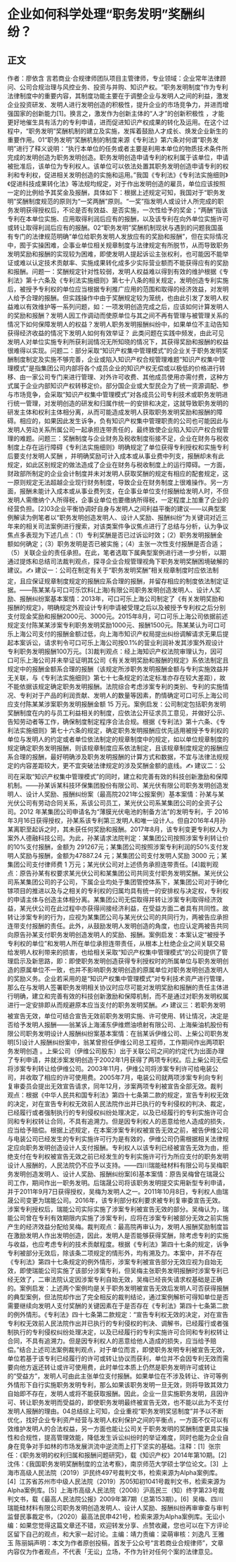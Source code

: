 # 企业如何科学处理“职务发明”奖酬纠纷？
## 正文
作者：廖依含 言若商业·合规律师团队项目主管律师，专业领域：企业常年法律顾问、公司合规治理与风控业务、投资与并购、知识产权。“职务发明制度”作为专利法律制度中的重要内容，其制度功能主要在于调整企业与发明人之间的利益，激发企业投资研发、发明人进行发明创造的积极性，提升企业的市场竞争力，并进而增强国家的创新能力[1]。换言之，激发作为创新主体的“人才”的创新积极性 ，才能更好地催生具有活力的专利申请，进而促进知识产权成果的转化及运用。在这个过程中，“职务发明”奖酬机制的建立及实施，发挥着鼓励人才成长、焕发企业新生的重要作用。01“职务发明”奖酬机制的制度来源《专利法》第六条对何谓“职务发明”进行了释义说明：“执行本单位的任务或者主要是利用本单位的物质技术条件所完成的发明创造为职务发明创造。职务发明创造申请专利的权利属于该单位，申请被批准后，该单位为专利权人。该单位可以依法处置其职务发明创造申请专利的权利和专利权，促进相关发明创造的实施和运用。”我国《专利法》《专利法实施细则》《促进科技成果转化法》等法规均规定，对于作出发明创造的雇员，单位应该按照一定的比例给予其奖金及报酬，具体如下：根据上述规定可知，我国对于“职务发明”奖酬制度规范的原则为“一奖两酬”原则。“一奖”指发明人或设计人所完成的职务发明获得授权后，不论是否有效益、是否实施，一次性给予的奖金；“两酬”指该专利在本单位实施、应用取得利润后应有的报酬，以及该专利在向外单位实施许可或转让取得利润后应有的报酬。02“职务发明”奖酬机制现状与遇到的问题我国虽有专门的法律规范明确“单位给职务发明人发放应有的奖励和报酬”，但在实际情况中，囿于实操困难，企事业单位相关规章制度与法律规定有所脱节，从而导致职务发明奖励和报酬的实现较为困难，即使发明人提起诉讼主张权利，也可能因不能举证或难以认定技术贡献率、实施成果转化成多少实际营业额而不能获得应有的奖励和报酬。问题一：奖酬规定针对性较弱，发明人权益难以得到有效的维护根据《专利法》第十六条及《专利法实施细则》第七十八条的相关规定，发明创造专利实施后，被授予专利权的单位应当根据专利推广应用的范围和取得的经济效益，对发明人给予合理的报酬。但实践操作中由于奖酬规定较为笼统，也由此引发了发明人权益难以有效维护等一系列问题，如：一项发明创造完成之后，应该如何计算发明人的奖励和报酬？发明人因工作调动而使原单位与其之间不再有管理与被管理关系的情况下如何保障发明人的权益？发明人职务发明报酬纠纷中，如果单位不主动告知获得经济收益的情况下发明人如何有效举证？ 此类问题在实践中频发，由此可见发明人对单位实施专利所获利润情况无所知晓的情况下，其获得奖励和报酬的权益很难得以实现。问题二：部分采取“知识产权集中管理模式”的企业关于职务发明奖酬制度制定及实施不够完善，企业或陷入知识产权合规管理难题“知识产权集中管理模式”是指集团公司内部将各个成员企业的知识产权无偿或以极低的价格进行转移、由一家公司专门来进行管理、对外许可收费、其他成员使用亦需付费，这种方式属于企业内部知识产权转移定价。部分国企业或大型民企为了统一资源调配、参与市场竞争，会采取“知识产权集中管理模式”对各成员公司专利技术或职务发明进行统一管理，对发明创造的研发和归属作统一的安排和决定，这就导致职务发明的研发主体和权利主体相分离，从而可能造成发明人获取职务发明奖励和报酬的障碍。相应的，如果因此发生诉争，负有知识产权集中管理职责的公司也可能因此与发明人劳动关系所属公司一起承担连带责任的，最终致使企业陷入知识产权合规管理的难题。问题三：奖酬制度与企业财务及税收制度衔接不足，企业在财务与税收制度上存在运行障碍《专利法实施细则》明确规定了单位获得专利授权和实施专利后要支付发明人奖酬 ，并明确奖励可计入成本或从事业费中列支，报酬却未有此规定，如此区别规定的做法造成了企业在财务与税收制度上的运行障碍。一方面，财政部所制定的企业会计制度并未对发明人获取奖酬的规定有相应的配套规定，这一原则规定无法超越企业现行财务制度，导致企业在财务制度上很难操作。另一方面，报酬未能计入成本或从事业费列支，在企事业单位支付报酬给发明人时，不但发明人需缴纳个人所得税，企事业单位也要缴纳所得税，一定程度上加重了企业的经营负担。[2]03企业平衡协调好自身与发明人之间利益平衡的建议——以典型案例解读为例笔者以“职务发明创造发明人、设计人奖励、报酬纠纷”为关键词对近三年来的相关司法案例进行搜索，对该类案件争议焦点进行了总结与分析，认为争议焦点多表现为下述几点：（1）专利奖酬是否已过诉讼时效；（2）职务发明报酬金额如何确定；（3）职务发明是否已被实施；（4）主张一次性支付报酬是否合适；（5）关联企业的责任承担。在此，笔者选取下属典型案例进行进一步分析，以期通过提炼和总结司法裁判观点，探寻企业合规管理视角下职务发明奖酬困境破解的建议。✍ 建议一：公司在制定有关于“职务发明奖酬”相关规章制度时应依法制定，且应保证规章制度规定的报酬应系合理的报酬，并留存相应的制度依法制定证据。——陈某某与可口可乐饮料(上海)有限公司职务发明创造发明人、设计人奖励、报酬纠纷案基本案情：2013年，可口可乐上海公司制定了《有关发明奖励和报酬的规定》，明确规定外观设计专利申请被受理之后以及被授予专利权之后分别支付现金奖励和报酬2000元、3000元。2015年8月，可口可乐上海公司依据前述规定支付陈某某涉案专利职务发明奖励1000元、报酬1500元。陈某某认为可口可乐上海公司支付的报酬金额过低，向上海市知识产权局提出纠纷调解请求无果后提起本案诉讼，请求判令可口可乐上海公司按0.1%的营业利润补发其涉案外观设计专利职务发明报酬100万元。[3]裁判观点：经上海知识产权法院审理认为，因可口可乐上海公司并未举证证明其公司《有关发明奖励和报酬的规定》系依法制定且规定中的报酬金额系合理的报酬（该规定所涉职务发明报酬金额与专利实施效益并无关联，与《专利法实施细则》第七十七条规定的法定标准亦存在较大差距），故不能依据该规定确定职务发明报酬。法院综合考虑涉案专利的类别、专利的实施情况、专利对于产品的利润贡献、发明人的数量等因素，酌情确定可口可乐上海公司应支付陈某某涉案职务发明报酬金额 15 万元。案例启发：公司制定包括职务发明奖酬制度在内的与员工利益相关的制度，应依法公开征求员工意见，并做好公示、告知劳动者等工作，确保制度制定程序合法合规。根据《专利法》第十六条、《专利法实施细则》第七十六条的规定，确定职务发明报酬应优先适用被授予专利权的单位与发明人的约定或者单位依法制定的规章制度中的规定，如以单位规章制度的规定确定职务发明报酬，则该规章制度应系依法制定，且该规章制度规定的报酬应系合理的报酬，最好明确涉及职务发明报酬的计算方式和数据，不宜与法律法规规定的内容差距较大，更不宜突破法律规定的涉及奖酬金额的底线。✍ 建议二：公司在采取“知识产权集中管理模式”的同时，建立和完善有效的科技创新激励和保障机制。——孙某诉某科技环保集团股份有限公司、某光伏有限公司职务发明创造发明人、设计人奖励、报酬纠纷案（最高院2021年公报案例）基本案情：孙某与某光伏公司有劳动合同关系，系该公司员工，某光伏公司系某集团公司的全资子公司。2012 年某集团公司申请名为“薄膜光伏电池的制备方法”的发明专利，于 2016年3月16日获得授权，孙某系该专利第三发明人和唯一设计人。但自2016年4月孙某离职至起诉之时，其未获任何奖励和报酬。2017年8月，该专利变更专利权人为案外人德融科技公司。为此，孙某请求法院判定：某集团公司按照涉案专利转让价的10%支付报酬，金额为 291267元；某集团公司按照涉案专利利润的50%支付发明人奖励与报酬，金额为47887.24 元；某集团公司支付发明人奖励 3000 元；某集团公司支付律师费 1 万元；某光伏公司对上述债务承担连带责任。[4]裁判观点：原告孙某有权要求某光伏公司和某集团公司共同支付职务发明奖酬。某光伏公司系某集团公司的子公司，下属企业均处于集团管控体系下，某集团公司对于砷化镓项目的推进以及与之相关的专利权的归属均具有统一的安排权与决定权，专利权的申请主体与创造主体相分离。某集团公司无偿取得并转让涉案专利取得经济效益，某光伏公司在此过程中亦获得间接经济利益，在受益方面二者具有共同性。故转让涉案专利的行为，应视为某集团公司与某光伏公司的共同行为，两被告应承担连带支付报酬的责任。此外，从鼓励发明人发明创造的角度，也应认定两被告共同向原告孙某支付职务发明创造发明人的奖励、报酬。案例启发：本案认定“被授予专利权的单位”和发明人所在单位承担连带责任，从根本上杜绝企业之间关联交易给发明人权利带来的损害，也给相关采取“知识产权集中管理模式”的公司提供了管理启示及新思路，即：即使职务发明创造获得专利授权时的所属单位与职务发明创造的原属单位不一致，也并不影响职务发明创造的原属单位对职务发明创造发明人的奖励义务。企业若采用的是“知识产权集中管理模式”对专利技术资产进行管理，那么在与发明人签署职务发明相关协议时应尽可能对发明奖励和报酬的责任主体进行明确，建立和完善有效的科技创新激励和保障机制，而不是通过对职务发明权属进行一定安排即从而规避原本应当支付的职务发明奖酬。✍ 建议三：若职务发明被宣告无效，单位可结合宣告无效前职务发明实施、许可使用、转让情况，决定是否给予发明人报酬——翁某诉上海浦东伊维燃油喷射有限公司、上海柴油机股份有限公司职务发明设计人报酬纠纷案基本案情：在翁某诉伊维公司、上柴公司职务发明[5]设计人报酬纠纷案中，翁某曾担任伊维公司总工程师，工作期间作出两项职务发明创造 。上柴公司（伊维公司股东）出于关联公司之间的约定代为出面办理了专利申请，并就涉案发明创造于2002年1月获得了两项专利权。后上柴公司无偿将涉案专利转让给伊维公司。2003年11月，伊维公司将涉案专利许可给电装公司，并收取了相应的许可使用费。2005年7月，电装公司就两项涉案专利向专利复审委员会提出无效宣告请求，同年12月，涉案两项专利被宣告全部无效。裁判观点：根据《中华人民共和国专利法》第四十七条第二款的规定，宣告专利权无效的决定，对在宣告专利权无效前人民法院作出并已执行的专利侵权的判决、裁定，已经履行或者强制执行的专利侵权纠纷处理决定，以及已经履行的专利实施许可合同和专利权转让合同，不具有追溯力。但是因专利权人的恶意给他人造成的损失，应当给予赔偿。根据上述规定，在本案涉案专利权被宣告无效之前，被告伊维公司与电装公司已经发生的专利实施许可行为是有效的，伊维公司仍需根据相关法律规定应向职务发明创造设计人支付报酬。专利权人以该专利已经被宣告无效为由，拒绝支付在专利权被宣告无效之前已经发生的专利实施许可行为所应支付的职务发明设计人报酬的，人民法院仍不应予以支持。——四川瑞能硅材料有限公司与吴梅职务发明创造发明人、设计人奖励、报酬纠纷案[6]基本案情：原告吴梅曾在瑞晟公司工作，期间作出一职务发明。后瑞晟公司将该职务发明提交实用新型专利申请，并于2011年9月7日获得授权，吴梅为发明人之一。2011年10月8日，专利权人由瑞晟公司变更为瑞能公司。2016年，该专利部分权利要求被专利复审委宣告无效。涉案专利授权后，瑞能公司实际实施了涉案专利被宣告无效的部分。吴梅认为，瑞能公司曾在专利有效期限内实施了涉案专利，应将在涉案专利被部分无效之前实施产生的经济效益分配给吴梅。裁判观点：最高院再审认为，发明人报酬奖励制度旨在激励发明人作出发明创造，因此，发明人是否能够获得奖酬，除考虑专利的实施与收益，也应考虑专利的技术贡献程度。根据《专利法》第四十七条的规定，诉争专利被部分无效后，除该条二项规定的情形外，均有溯及力。本案中，并不存在《专利法》第四十七条规定的例外情形，涉案专利被宣告部分无效应视为自始无效，即使瑞能公司实施了该部分涉案专利，但吴梅主张职务发明报酬时涉案专利已经无效了，二审法院认定因涉案专利自始无效，吴梅已经丧失请求权基础是正确的。案例启发：上述两个案例均是关于职务发明被宣告无效后发明人可否获得报酬的典型案例，但法院却作出了完全相反的裁判结论，通过案例解析可得知单位是否需要继续向发明人支付奖酬的关键因素在于是否存在《专利法》第四十七条第二款的例外情形。《专利法》四十七条第二款规定：“宣告专利权无效的决定，对在宣告专利权无效前人民法院作出并已执行的专利侵权的判决、调解书，已经履行或者强制执行的专利侵权纠纷处理决定，以及已经履行的专利实施许可合同和专利权转让合同，不具有追溯力。但是因专利权人的恶意给他人造成的损失，应当给予赔偿。”结合上述司法案例裁判观点，对于单位而言，即使职务发明专利被宣告无效，单位若基于该专利已经履行的许可或转让协议而获利，单位并不会因专利无效而需要向他方返还转让或许可使用费，此时单位本质上仍然是职务发明许可或转让的“受益方”，发明人可由此主张单位支付报酬。如果单位在不涉及转让、许可等例外情形下自行实施职务发明专利，那么如果该职务发明一旦无效，则将导致其效力自始即不存在，发明人或将不能获取报酬。因此，企业一旦实施职务发明，且因许可、转让职务发明而受益的，即使职务发明最终被宣告无效，也不能以此为不支付发明人报酬的理由。04总结综上可知，企业重视“职务发明奖惩制度”并予以不断优化，找好企业专利资产经营与发明人权利保护之间的平衡点，一方面不仅可以有效维护发明人的合法权益，另一方面也能让公司关于职务发明的奖酬制度更具实操性和合规性，提高管理效能，降低发生诉讼纠纷时的举证难度，同时也能为企业自身在竞争对手如林的市场发展洪流中逆流而上打下坚实的基础。注释：[1]  张宗任：《职务发明的权利归属和报酬问题研究》，载《知识产权》2014年第10期。[2]  沈伟：《我国职务发明奖酬制度的立法考察》，南京师范大学硕士学位论文。[3]  上海市高级人民法院（2019）沪民终497号裁判文书，检索来源为Alpha案例库。[4]  江苏省苏州市中级人民法院（2019）苏05知初1041号裁判文书，检索来源为Alpha案例库。[5]  上海市高级人民法院（2008）沪高民三（知）终字第23号裁判文书，载《最高人民法院公报》2009年第7期（总第153期）。[6]  吴梅、四川瑞能硅材料有限公司职务发明创造发明人、设计人奖励、报酬纠纷再审审查与审判监督民事裁定书，（2020）最高法民申421号，检索来源为Alpha案例库。无讼小编：如果您觉得这篇文章还不错，欢迎转发分享、点赞收藏，您也可以在下方评论区留下自己的观点，和大家一起讨论。主编：靖力责编：梁萌审核：刘逸凡 王雅玉 陈丽娟声明：本文为作者原创投稿，首发于公众号“言若商业合规律师”，文章内容仅为作者观点，不代表「无讼」立场，不作为针对任何个案的法律意见。